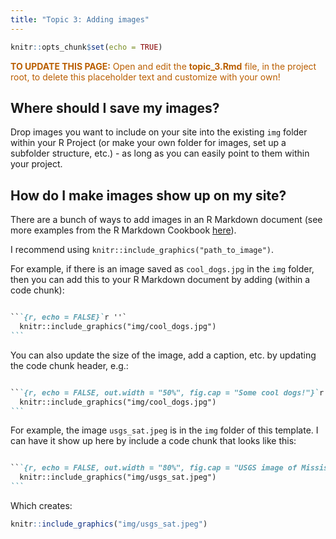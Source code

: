---
title: "Topic 3: Adding images"
---

```{r setup, include=FALSE}
knitr::opts_chunk$set(echo = TRUE)
```

<p style="color: #ba5e00"><b>TO UPDATE THIS PAGE:</b> Open and edit the <b>topic_3.Rmd</b> file, in the project root, to delete this placeholder text and customize with your own!</p>

## Where should I save my images?

Drop images you want to include on your site into the existing `img` folder within your R Project (or make your own folder for images, set up a subfolder structure, etc.) - as long as you can easily point to them within your project. 

## How do I make images show up on my site? 

There are a bunch of ways to add images in an R Markdown document (see more examples from the R Markdown Cookbook [here](https://bookdown.org/yihui/rmarkdown-cookbook/figure-size.html)). 

I recommend using `knitr::include_graphics("path_to_image")`. 

For example, if there is an image saved as `cool_dogs.jpg` in the `img` folder, then you can add this to your R Markdown document by adding (within a code chunk): 

````md

```{r, echo = FALSE}`r ''`
  knitr::include_graphics("img/cool_dogs.jpg")
```

````

You can also update the size of the image, add a caption, etc. by updating the code chunk header, e.g.:

````md

```{r, echo = FALSE, out.width = "50%", fig.cap = "Some cool dogs!"}`r ''`
  knitr::include_graphics("img/cool_dogs.jpg")
```

````

For example, the image `usgs_sat.jpeg` is in the `img` folder of this template. I can have it show up here by include a code chunk that looks like this: 

````md

```{r, echo = FALSE, out.width = "80%", fig.cap = "USGS image of Mississippi River."}`r ''`
  knitr::include_graphics("img/usgs_sat.jpeg")
```

````

Which creates: 

```{r, echo = FALSE, out.width = "80%", fig.cap = "USGS image of Mississippi River."}

knitr::include_graphics("img/usgs_sat.jpeg")

```




